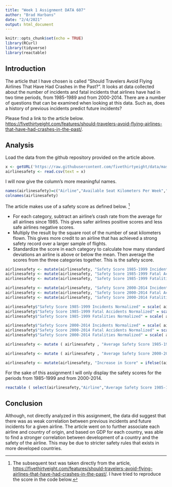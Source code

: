 ```yaml
---
title: "Week 1 Assignment DATA 607"
author: "Brad Harbans"
date: "2/4/2021"
output: html_document
---
```


```r
knitr::opts_chunk$set(echo = TRUE)
library(RCurl)
library(tidyverse)
library(reactable)
```

## Introduction

The article that I have chosen is called "Should Travelers Avoid Flying Airlines That Have Had Crashes in the Past? ". It looks at data collected about the number of incidents and fatal incidents that airlines have had in two time periods, from 1985-1989 and from 2000-2014. There are a number of questions that can be examined when looking at this data. Such as, does a history of previous incidents predict future incidents? 

Please find a link to the article below. <https://fivethirtyeight.com/features/should-travelers-avoid-flying-airlines-that-have-had-crashes-in-the-past/>.

## Analysis

Load the data from the github repository provided on the article above.

```r
x <- getURL('https://raw.githubusercontent.com/fivethirtyeight/data/master/airline-safety/airline-safety.csv')
airlinesafety <- read.csv(text = x)
```

I will now give the column's more meaningful names.

```r
names(airlinesafety)=c("Airline","Available Seat Kilometers Per Week","Incidents 1985-1999","Fatal Accidents 1985-1999","Fatalities 1985-1999","Incidents 2000-2014","Fatal Accidents 2000-2014","Fatalities 2000-2014")
colnames(airlinesafety)
```

The article makes use of a safety score as defined below. [^1]

[^1]: The subsequent text was taken directly from the article, <https://fivethirtyeight.com/features/should-travelers-avoid-flying-airlines-that-have-had-crashes-in-the-past/>. I have tried to reproduce the score in the code below.

-   For each category, subtract an airline's crash rate from the average for all airlines since 1985. This gives safer airlines positive scores and less safe airlines negative scores.
-   Multiply the result by the square root of the number of seat kilometers flown. This gives more credit to an airline that has achieved a strong safety record over a larger sample of flights.
-   Standardize the score in each category to calculate how many standard deviations an airline is above or below the mean. Then average the scores from the three categories together. This is the safety score.

```r
airlinesafety <- mutate(airlinesafety, "Safety Score 1985-1999 Incidents" = (mean(airlinesafety$`Incidents 1985-1999`) -`Incidents 1985-1999`) * sqrt( `Available Seat Kilometers Per Week` ) )
airlinesafety <- mutate(airlinesafety, "Safety Score 1985-1999 Fatal Accidents" = (mean(airlinesafety$`Fatal Accidents 1985-1999`) -`Fatal Accidents 1985-1999`) * sqrt( `Available Seat Kilometers Per Week` ) )
airlinesafety <- mutate(airlinesafety, "Safety Score 1985-1999 Fatalities" = (mean(airlinesafety$`Fatalities 1985-1999`) -`Fatalities 1985-1999`) * sqrt( `Available Seat Kilometers Per Week` ) )

airlinesafety <- mutate(airlinesafety, "Safety Score 2000-2014 Incidents" = (mean(airlinesafety$`Incidents 2000-2014`) -`Incidents 2000-2014`) * sqrt( `Available Seat Kilometers Per Week` ) )
airlinesafety <- mutate(airlinesafety, "Safety Score 2000-2014 Fatal Accidents" = (mean(airlinesafety$`Fatal Accidents 2000-2014`) -`Fatal Accidents 2000-2014`) * sqrt( `Available Seat Kilometers Per Week` ) )
airlinesafety <- mutate(airlinesafety, "Safety Score 2000-2014 Fatalities" = (mean(airlinesafety$`Fatalities 1985-1999`) -`Fatalities 1985-1999`) * sqrt( `Available Seat Kilometers Per Week` ) )

airlinesafety$"Safety Score 1985-1999 Incidents Normalized" = scale( airlinesafety$"Safety Score 1985-1999 Incidents" ) 
airlinesafety$"Safety Score 1985-1999 Fatal Accidents Normalized" = scale( airlinesafety$"Safety Score 1985-1999 Fatal Accidents" )
airlinesafety$"Safety Score 1985-1999 Fatalities Normalized" = scale( airlinesafety$"Safety Score 1985-1999 Fatalities" )

airlinesafety$"Safety Score 2000-2014 Incidents Normalized" = scale( airlinesafety$"Safety Score 2000-2014 Incidents" ) 
airlinesafety$"Safety Score 2000-2014 Fatal Accidents Normalized" = scale( airlinesafety$"Safety Score 2000-2014 Fatal Accidents" )
airlinesafety$"Safety Score 2000-2014 Fatalities Normalized" = scale( airlinesafety$"Safety Score 2000-2014 Fatalities" )

airlinesafety <- mutate ( airlinesafety , "Average Safety Score 1985-1999"= rowMeans( select(airlinesafety ,"Safety Score 1985-1999 Incidents Normalized" ,"Safety Score 1985-1999 Fatal Accidents Normalized", "Safety Score 1985-1999 Fatalities Normalized"  ) ) )

airlinesafety <- mutate ( airlinesafety , "Average Safety Score 2000-2014"= rowMeans( select(airlinesafety ,"Safety Score 2000-2014 Incidents Normalized" ,"Safety Score 2000-2014 Fatal Accidents Normalized", "Safety Score 2000-2014 Fatalities Normalized"  ) ) )

airlinesafety <- mutate(airlinesafety, "Increase in Score" = ifelse((airlinesafety$"Average Safety Score 1985-1999" <  airlinesafety$"Average Safety Score 2000-2014"), "True","False"))
```

For the sake of this assignment I will only display the safety scores for the periods from  1985-1999 and from 2000-2014. 
```r
reactable ( select(airlinesafety,"Airline","Average Safety Score 1985-1999","Average Safety Score 2000-2014","Increase in Score"))
```

## Conclusion

Although, not directly analyzed in this assignment, the data did suggest that there was as weak correlation between previous incidents and future incidents for a given airline. The article went on to further associate each airline and country of origin, and based on GDP for each country, was able to find a stronger correlation between development of a country and the safety of the airline. This may be due to stricter safety rules that exists in more developed countries. 

